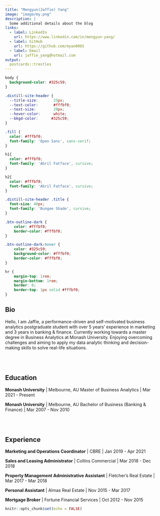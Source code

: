```yaml
---
title: "Mengyun(Jaffie) Yang"
image: "image/my.png"
description: |
  Some additional details about the blog
links:
  - label: LinkedIn
    url: https://www.linkedin.com/in/mengyun-yang/
  - label: GitHub
    url: https://github.com/myan0065
  - label: Email
    url: jaffie_yang@hotmail.com
output:
  postcards::trestles
---
```


```css
body {
  background-color: #325c59;
}

.distill-site-header {
  --title-size:       25px;
  --text-color:       #fffbf0;
  --text-size:        20px;
  --hover-color:      white;
  --bkgd-color:      #325c59;
}

.fill {
  color: #fffbf0;
  font-family: 'Open Sans', sans-serif;  
}

h1{
  color: #fffbf0;
  font-family: 'Abril Fatface', cursive;
}

h2{
  color: #fffbf0;
  font-family: 'Abril Fatface', cursive;
}

.distill-site-header .title {
  font-size: 40px;
  font-family: 'Bungee Shade', cursive;
}

.btn-outline-dark {
    color: #fffbf0;
    border-color: #fffbf0;
}

.btn-outline-dark:hover {
    color: #325c59;
    background-color: #fffbf0;
    border-color: #fffbf0;
}

hr {
    margin-top: 1rem;
    margin-bottom: 1rem;
    border: 0;
    border-top: 1px solid #fffbf0;
}

```

## Bio

[Hello, I am Jaffie, a performance-driven and self-motivated business analytics postgraduate student with over 5 years’ experience in marketing and 3 years in banking & finance. Currently working towards a master degree in Business Analytics at Monash University. Enjoying overcoming challenges and aiming to apply my data analytic thinking and decision-making skills to solve real-life situations.]{.fill}

<br><br>

## Education

[**Monash University** | Melbourne, AU
Master of Business Analytics | Mar 2021 - Present]{.fill}

[**Monash University** | Melbourne, AU
Bachelor of Business (Banking & Finance) | Mar 2007 - Nov 2010]{.fill}

<br><br>

## Experience

[**Marketing and Operations Coordinator** | CBRE | Jan 2019 - Apr 2021<br>]{.fill}

[**Sales and Leasing Administrator** | Collins Commercial | Mar 2018 - Dec 2018<br>]{.fill}

[**Property Management Administrative Assistant** | Fletcher's Real Estate | Mar 2017 - Mar 2018<br>]{.fill}

[**Personal Assistant** | Almas Real Estate | Nov 2015 - Mar 2017<br>]{.fill}

[**Mortgage Broker** | Fortune Financial Services | Oct 2012 - Nov 2015<br>]{.fill}


```r
knitr::opts_chunk$set(echo = FALSE)
```
